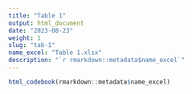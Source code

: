 ```yaml
---
title: "Table 1"
output: html_document
date: "2023-08-23"
weight: 1
slug: "tab-1"
name_excel: "Table 1.xlsx"
description: "`r rmarkdown::metadata$name_excel`"
---
```


```r
html_codebook(rmarkdown::metadata$name_excel)
```
